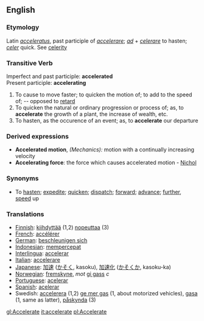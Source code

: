 ==English==
===Etymology===
Latin ''[[acceleratus]]'', past participle of ''[[accelerare]]''; ''[[ad]]'' + ''[[celerare]]'' to hasten; ''[[celer]]'' quick. See [[celerity]]
===Transitive Verb===
Imperfect and past participle:  '''accelerated''' <br>
Present participle: '''accelerating'''
#To cause to move faster; to quicken the motion of; to add to the speed of; -- opposed to [[retard]]
#To quicken the natural or ordinary progression or process of; as, to '''accelerate''' the growth of a plant, the increase of wealth, etc.
#To hasten, as the occurence of an event; as, to '''accelerate''' our departure
===Derived expressions===
*'''Accelerated motion''', ''(Mechanics):'' motion with a continually increasing velocity
*'''Accelerating force''': the force which causes accelerated motion - [[Nichol]]
===Synonyms===
*To [[hasten]]; [[expedite]]; [[quicken]]; [[dispatch]]; [[forward]]; [[advance]]; [[further]], [[speed]] up

=== Translations ===
*[[Finnish]]: [[kiihdyttää]] (1,2) [[nopeuttaa]] (3)
*[[French]]: [[accélérer]]
*[[German]]: [[beschleunigen sich]]
*[[Indonesian]]: [[cepat|mempercepat]]
*[[Interlingua]]: [[accelerar]]
*[[Italian]]: [[accelerare]]
*[[Japanese]]: [[加速]] ([[かそく]], kasoku), [[加速化]] ([[かそくか]], kasoku-ka)
*[[Norwegian]]: [[fremskyne]], ''mot'' [[gi gass]] ''c''
*[[Portuguese]]: [[acelerar]]
*[[Spanish]]: [[acelerar]]
*Swedish: [[accelerera]] (1,2) [[ge mer gas]] (1, about motorized vehicles), [[gasa]] (1, same as latter), [[påskynda]] (3)

[[gl:Accelerate]]
[[it:accelerate]]
[[pl:Accelerate]]